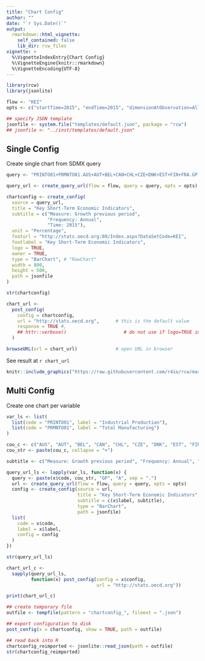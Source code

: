 ```yaml
---
title: "Chart Config"
author: ""
date: "`r Sys.Date()`"
output:
  rmarkdown::html_vignette:
    self_contained: false
    lib_dir: rcw_files
vignette: >
  %\VignetteIndexEntry{Chart Config}
  %\VignetteEngine{knitr::rmarkdown}
  %\VignetteEncoding{UTF-8}
---
```


```r
library(rcw)
library(jsonlite)

flow <- "KEI"
opts <- c("startTime=2015", "endTime=2015", "dimensionAtObservation=AllDimensions")

## specify JSON template
jsonfile <- system.file("templates/default.json", package = "rcw")
## jsonfile <- "../inst/templates/default.json"

```


## Single Config

Create single chart from SDMX query

```r

query <- "PRINTO01+PRMNTO01.AUS+AUT+BEL+CAN+CHL+CZE+DNK+EST+FIN+FRA.GP.A"

query_url <- create_query_url(flow = flow, query = query, opts = opts)

chartconfig <- create_config(
  source = query_url,
  title = "Key Short-Term Economic Indicators",
  subtitle = c("Measure: Growth previous period",
               "Frequency: Annual",
               "Time: 2015"),
  unit = "Percentage",
  footurl = "http://stats.oecd.org:80/Index.aspx?DataSetCode=KEI",
  footlabel = "Key Short-Term Economic Indicators",
  logo = TRUE,
  owner = TRUE,
  type = "BarChart", # "RowChart"
  width = 800,
  height = 500,
  path = jsonfile
)

str(chartconfig)

```


```r

chart_url <-
  post_config(
    config = chartconfig,
    url = "http://stats.oecd.org",      # this is the default value
    response = TRUE #,
    ## httr::verbose()                     # do not use if logo=TRUE in chart config
  )

browseURL(url = chart_url)              # open URL in browser

```


See result at `r chart_url`


```r
knitr::include_graphics("https://raw.githubusercontent.com/r4io/rcw/master/assets/img/screenshot_post_single_config.png")
```


## Multi Config

Create one chart per variable

```r

var_ls <- list(
  list(code = "PRINTO01", label = "Industrial Production"),
  list(code = "PRMNTO01", label = "Total Manufacturing")
)

cou_c <- c("AUS", "AUT", "BEL", "CAN", "CHL", "CZE", "DNK", "EST", "FIN", "FRA")
cou_str <- paste(cou_c, collapse = "+")

subtitle <- c("Measure: Growth previous period", "Frequency: Annual", "Time: 2015")

query_url_ls <- lapply(var_ls, function(x) {
  query <- paste(x$code, cou_str, "GP", "A", sep = ".")
  url <- create_query_url(flow = flow, query = query, opts = opts)
  config <- create_config(source = url,
                          title = "Key Short-Term Economic Indicators",
                          subtitle = c(x$label, subtitle),
                          type = "BarChart",
                          path = jsonfile)
  list(
    code = x$code,
    label = x$label,
    config = config
  )
})

str(query_url_ls)

```


```r

chart_url_c <-
  sapply(query_url_ls,
         function(x) post_config(config = x$config,
                                 url = "http://stats.oecd.org"))

print(chart_url_c)

```


<!-- ## Create debug information -->

```r

## create temporary file
outfile <- tempfile(pattern = "chartconfig_", fileext = ".json")

## export configuration to disk
post_config(x = chartconfig, show = TRUE, path = outfile)

## read back into R
chartconfig_reimported <- jsonlite::read_json(path = outfile)
str(chartconfig_reimported)

```

